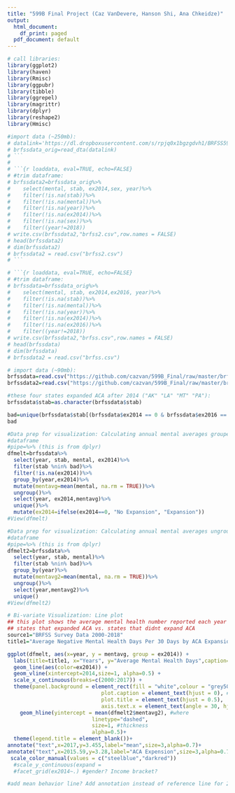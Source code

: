 ```yaml
---
title: "599B Final Project (Caz VanDevere, Hanson Shi, Ana Chkeidze)"
output:
  html_document:
    df_print: paged
  pdf_document: default
---
```

 
```r
# call libraries:
library(ggplot2)
library(haven)
library(Rmisc)
library(ggpubr)
library(tibble)
library(ggrepel)
library(magrittr)
library(dplyr)
library(reshape2)
library(Hmisc)
```

```r
#import data (~250mb):
# datalink='https://dl.dropboxusercontent.com/s/rpjq0x1bgzgdvh1/BRFSS599B.dta'
# brfssdata_orig=read_dta(datalink)
# ```
# 
# ```{r loaddata, eval=TRUE, echo=FALSE}
# #trim dataframe:
# brfssdata2=brfssdata_orig%>%
#    select(mental, stab, ex2014,sex, year)%>%
#    filter(!is.na(stab))%>%
#    filter(!is.na(mental))%>%
#    filter(!is.na(year))%>%
#    filter(!is.na(ex2014))%>%
#    filter(!is.na(sex))%>%
#    filter((year!=2018))
# write.csv(brfssdata2,"brfss2.csv",row.names = FALSE)
# head(brfssdata2)
# dim(brfssdata2)
# brfssdata2 = read.csv("brfss2.csv")
# ```

# ```{r loaddata, eval=TRUE, echo=FALSE}
# #trim dataframe:
# brfssdata=brfssdata_orig%>%
#    select(mental, stab, ex2014,ex2016, year)%>%
#    filter(!is.na(stab))%>%
#    filter(!is.na(mental))%>%
#    filter(!is.na(year))%>%
#    filter(!is.na(ex2014))%>%
#    filter(!is.na(ex2016))%>%
#    filter((year!=2018))
# write.csv(brfssdata2,"brfss.csv",row.names = FALSE)
# head(brfssdata)
# dim(brfssdata)
# brfssdata2 = read.csv("brfss.csv")
```

```r
# import data (~90mb):
brfssdata=read.csv("https://github.com/cazvan/599B_Final/raw/master/brfss.csv")
brfssdata2=read.csv("https://github.com/cazvan/599B_Final/raw/master/brfss2.csv")
```


```r
#these four states expanded ACA after 2014 ("AK" "LA" "MT" "PA"):
brfssdata$stab=as.character(brfssdata$stab)

bad=unique(brfssdata$stab[(brfssdata$ex2014 == 0 & brfssdata$ex2016 == 1)])
bad
```

```r
#Data prep for visualization: Calculating annual mental averages grouped (expansion and non-expansion groups separated)
#dataframe
#pipe=%>% (this is from dplyr) 
dfmelt=brfssdata%>%
  select(year, stab, mental, ex2014)%>%
  filter(stab %nin% bad)%>%
  filter(!is.na(ex2014))%>%
  group_by(year,ex2014)%>%
  mutate(mentavg=mean(mental, na.rm = TRUE))%>%
  ungroup()%>%
  select(year, ex2014,mentavg)%>%
  unique()%>%
  mutate(ex2014=ifelse(ex2014==0, "No Expansion", "Expansion"))
#View(dfmelt)
```

```r
#Data prep for visualization: Calculating annual mental averages ungrouped (expansion and non-expansion groups together, by year)
#dataframe
#pipe=%>% (this is from dplyr) 
dfmelt2=brfssdata%>%
  select(year, stab, mental)%>%
  filter(stab %nin% bad)%>%
  group_by(year)%>%
  mutate(mentavg2=mean(mental, na.rm = TRUE))%>%
  ungroup()%>%
  select(year,mentavg2)%>%
  unique()
#View(dfmelt2)
```

```r
# Bi-variate Visualization: Line plot
## this plot shows the average mental health number reported each year for 
## states that expanded ACA vs. states that didnt expand ACA
source1="BRFSS Survey Data 2000-2018"
title1="Average Negative Mental Health Days Per 30 Days by ACA Expansion Groups"
```

```r
ggplot(dfmelt, aes(x=year, y = mentavg, group = ex2014)) +
  labs(title=title1, x="Years", y="Average Mental Health Days",caption=source1) +
  geom_line(aes(color=ex2014)) +
  geom_vline(xintercept=2014,size=1, alpha=0.5) +
  scale_x_continuous(breaks=c(2000:2017)) +
  theme(panel.background = element_rect(fill = "white",colour = "grey50"),
                              plot.caption = element_text(hjust = 0), # default was 1
                              plot.title = element_text(hjust = 0.5),
                              axis.text.x = element_text(angle = 30, hjust = 1))+
    geom_hline(yintercept = mean(dfmelt2$mentavg2), #where
                           linetype="dashed",
                           size=1, #thickness
                           alpha=0.5)+
  theme(legend.title = element_blank())+
annotate("text",x=2017,y=3.455,label="mean",size=3,alpha=0.7)+
annotate("text",x=2015.59,y=3.28,label="ACA Expension",size=3,alpha=0.7)+
 scale_color_manual(values = c("steelblue","darkred"))
  #scale_y_continuous(expand = 
  #facet_grid(ex2014~.) #gender? Income bracket?

#add mean behavior line? Add annotation instead of reference line for 2014?
```